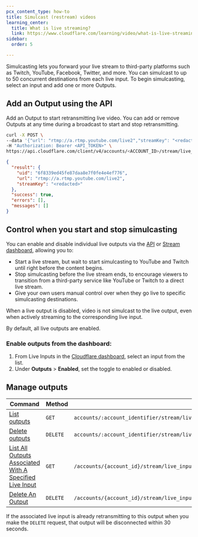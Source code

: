 ```yaml
---
pcx_content_type: how-to
title: Simulcast (restream) videos
learning_center:
  title: What is live streaming?
  link: https://www.cloudflare.com/learning/video/what-is-live-streaming/
sidebar:
  order: 5

---
```


Simulcasting lets you forward your live stream to third-party platforms such as Twitch, YouTube, Facebook, Twitter, and more. You can simulcast to up to 50 concurrent destinations from each live input. To begin simulcasting, select an input and add one or more Outputs.

## Add an Output using the API

Add an Output to start retransmitting live video. You can add or remove Outputs at any time during a broadcast to start and stop retransmitting.

```bash title="Request"
curl -X POST \
--data '{"url": "rtmp://a.rtmp.youtube.com/live2","streamKey": "<redacted>"}' \
-H "Authorization: Bearer <API_TOKEN>" \
https://api.cloudflare.com/client/v4/accounts/<ACCOUNT_ID>/stream/live_inputs/<INPUT_UID>/outputs
```

```json title="Response"
{
  "result": {
    "uid": "6f8339ed45fe87daa8e7f0fe4e4ef776",
    "url": "rtmp://a.rtmp.youtube.com/live2",
    "streamKey": "<redacted>"
  },
  "success": true,
  "errors": [],
  "messages": []
}
```

## Control when you start and stop simulcasting

You can enable and disable individual live outputs via the [API](/api/resources/stream/subresources/live_inputs/subresources/outputs/methods/update/) or [Stream dashboard](https://dash.cloudflare.com/?to=/:account/stream/inputs), allowing you to:

* Start a live stream, but wait to start simulcasting to YouTube and Twitch until right before the content begins.
* Stop simulcasting before the live stream ends, to encourage viewers to transition from a third-party service like YouTube or Twitch to a direct live stream.
* Give your own users manual control over when they go live to specific simulcasting destinations.

When a live output is disabled, video is not simulcast to the live output, even when actively streaming to the corresponding live input.

By default, all live outputs are enabled.

### Enable outputs from the dashboard:

1. From Live Inputs in the [Cloudflare dashboard](https://dash.cloudflare.com/?to=/:account/stream/inputs), select an input from the list.
2. Under **Outputs** > **Enabled**, set the toggle to enabled or disabled.

## Manage outputs

| Command                                                                  | Method   | Endpoint                                                                 |
| ------------------------------------------------------------------------ | -------- | ------------------------------------------------------------------------ |
| [List outputs](/api/resources/stream/subresources/live_inputs/methods/list/)      | `GET`    | `accounts/:account_identifier/stream/live_inputs`                        |
| [Delete outputs](/api/resources/stream/subresources/live_inputs/methods/delete/) | `DELETE` | `accounts/:account_identifier/stream/live_inputs/:live_input_identifier` |
| [List All Outputs Associated With A Specified Live Input](/api/resources/stream/subresources/live_inputs/subresources/outputs/methods/list/) | `GET` | `/accounts/{account_id}/stream/live_inputs/{live_input_identifier}/outputs` |
| [Delete An Output](/api/resources/stream/subresources/live_inputs/subresources/outputs/methods/delete/) | `DELETE` | `/accounts/{account_id}/stream/live_inputs/{live_input_identifier}/outputs/{output_identifier}` |

If the associated live input is already retransmitting to this output when you make the `DELETE` request, that output will be disconnected within 30 seconds.

